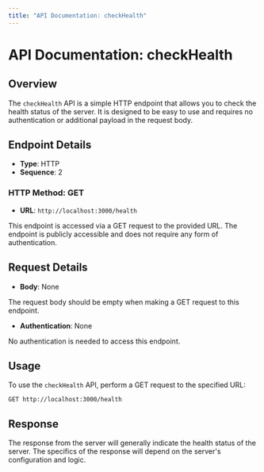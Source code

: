 ```yaml
---
title: "API Documentation: checkHealth"
---
```


# API Documentation: checkHealth

## Overview

The `checkHealth` API is a simple HTTP endpoint that allows you to check the health status of the server. It is designed to be easy to use and requires no authentication or additional payload in the request body.

## Endpoint Details

- **Type**: HTTP
- **Sequence**: 2

### HTTP Method: GET

- **URL**: `http://localhost:3000/health`

This endpoint is accessed via a GET request to the provided URL. The endpoint is publicly accessible and does not require any form of authentication.

## Request Details

- **Body**: None

The request body should be empty when making a GET request to this endpoint.

- **Authentication**: None

No authentication is needed to access this endpoint.

## Usage

To use the `checkHealth` API, perform a GET request to the specified URL:

```
GET http://localhost:3000/health
```

## Response

The response from the server will generally indicate the health status of the server. The specifics of the response will depend on the server's configuration and logic.